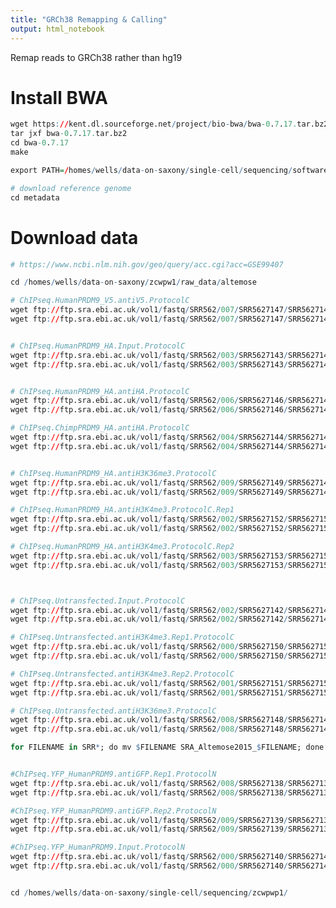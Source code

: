 ```yaml
---
title: "GRCh38 Remapping & Calling"
output: html_notebook
---
```


Remap reads to GRCh38 rather than hg19

# Install BWA

```r
wget https://kent.dl.sourceforge.net/project/bio-bwa/bwa-0.7.17.tar.bz2
tar jxf bwa-0.7.17.tar.bz2
cd bwa-0.7.17
make

export PATH=/homes/wells/data-on-saxony/single-cell/sequencing/software/bwa-0.7.17/:$PATH

# download reference genome
cd metadata

```


# Download data

```r
# https://www.ncbi.nlm.nih.gov/geo/query/acc.cgi?acc=GSE99407

cd /homes/wells/data-on-saxony/zcwpw1/raw_data/altemose

# ChIPseq.HumanPRDM9_V5.antiV5.ProtocolC
wget ftp://ftp.sra.ebi.ac.uk/vol1/fastq/SRR562/007/SRR5627147/SRR5627147_1.fastq.gz
wget ftp://ftp.sra.ebi.ac.uk/vol1/fastq/SRR562/007/SRR5627147/SRR5627147_2.fastq.gz


# ChIPseq.HumanPRDM9_HA.Input.ProtocolC
wget ftp://ftp.sra.ebi.ac.uk/vol1/fastq/SRR562/003/SRR5627143/SRR5627143_1.fastq.gz
wget ftp://ftp.sra.ebi.ac.uk/vol1/fastq/SRR562/003/SRR5627143/SRR5627143_2.fastq.gz


# ChIPseq.HumanPRDM9_HA.antiHA.ProtocolC
wget ftp://ftp.sra.ebi.ac.uk/vol1/fastq/SRR562/006/SRR5627146/SRR5627146_1.fastq.gz
wget ftp://ftp.sra.ebi.ac.uk/vol1/fastq/SRR562/006/SRR5627146/SRR5627146_2.fastq.gz

# ChIPseq.ChimpPRDM9_HA.antiHA.ProtocolC
wget ftp://ftp.sra.ebi.ac.uk/vol1/fastq/SRR562/004/SRR5627144/SRR5627144_1.fastq.gz
wget ftp://ftp.sra.ebi.ac.uk/vol1/fastq/SRR562/004/SRR5627144/SRR5627144_2.fastq.gz


# ChIPseq.HumanPRDM9_HA.antiH3K36me3.ProtocolC
wget ftp://ftp.sra.ebi.ac.uk/vol1/fastq/SRR562/009/SRR5627149/SRR5627149_1.fastq.gz
wget ftp://ftp.sra.ebi.ac.uk/vol1/fastq/SRR562/009/SRR5627149/SRR5627149_2.fastq.gz

# ChIPseq.HumanPRDM9_HA.antiH3K4me3.ProtocolC.Rep1
wget ftp://ftp.sra.ebi.ac.uk/vol1/fastq/SRR562/002/SRR5627152/SRR5627152_1.fastq.gz
wget ftp://ftp.sra.ebi.ac.uk/vol1/fastq/SRR562/002/SRR5627152/SRR5627152_2.fastq.gz

# ChIPseq.HumanPRDM9_HA.antiH3K4me3.ProtocolC.Rep2
wget ftp://ftp.sra.ebi.ac.uk/vol1/fastq/SRR562/003/SRR5627153/SRR5627153_1.fastq.gz
wget ftp://ftp.sra.ebi.ac.uk/vol1/fastq/SRR562/003/SRR5627153/SRR5627153_2.fastq.gz



# ChIPseq.Untransfected.Input.ProtocolC
wget ftp://ftp.sra.ebi.ac.uk/vol1/fastq/SRR562/002/SRR5627142/SRR5627142_1.fastq.gz
wget ftp://ftp.sra.ebi.ac.uk/vol1/fastq/SRR562/002/SRR5627142/SRR5627142_2.fastq.gz

# ChIPseq.Untransfected.antiH3K4me3.Rep1.ProtocolC
wget ftp://ftp.sra.ebi.ac.uk/vol1/fastq/SRR562/000/SRR5627150/SRR5627150_1.fastq.gz
wget ftp://ftp.sra.ebi.ac.uk/vol1/fastq/SRR562/000/SRR5627150/SRR5627150_2.fastq.gz

# ChIPseq.Untransfected.antiH3K4me3.Rep2.ProtocolC
wget ftp://ftp.sra.ebi.ac.uk/vol1/fastq/SRR562/001/SRR5627151/SRR5627151_1.fastq.gz
wget ftp://ftp.sra.ebi.ac.uk/vol1/fastq/SRR562/001/SRR5627151/SRR5627151_2.fastq.gz

# ChIPseq.Untransfected.antiH3K36me3.ProtocolC
wget ftp://ftp.sra.ebi.ac.uk/vol1/fastq/SRR562/008/SRR5627148/SRR5627148_1.fastq.gz
wget ftp://ftp.sra.ebi.ac.uk/vol1/fastq/SRR562/008/SRR5627148/SRR5627148_2.fastq.gz

for FILENAME in SRR*; do mv $FILENAME SRA_Altemose2015_$FILENAME; done


#ChIPseq.YFP_HumanPRDM9.antiGFP.Rep1.ProtocolN
wget ftp://ftp.sra.ebi.ac.uk/vol1/fastq/SRR562/008/SRR5627138/SRR5627138_1.fastq.gz
wget ftp://ftp.sra.ebi.ac.uk/vol1/fastq/SRR562/008/SRR5627138/SRR5627138_2.fastq.gz

#ChIPseq.YFP_HumanPRDM9.antiGFP.Rep2.ProtocolN
wget ftp://ftp.sra.ebi.ac.uk/vol1/fastq/SRR562/009/SRR5627139/SRR5627139_1.fastq.gz
wget ftp://ftp.sra.ebi.ac.uk/vol1/fastq/SRR562/009/SRR5627139/SRR5627139_2.fastq.gz

#ChIPseq.YFP_HumanPRDM9.Input.ProtocolN
wget ftp://ftp.sra.ebi.ac.uk/vol1/fastq/SRR562/000/SRR5627140/SRR5627140_1.fastq.gz
wget ftp://ftp.sra.ebi.ac.uk/vol1/fastq/SRR562/000/SRR5627140/SRR5627140_2.fastq.gz


cd /homes/wells/data-on-saxony/single-cell/sequencing/zcwpwp1/

```


